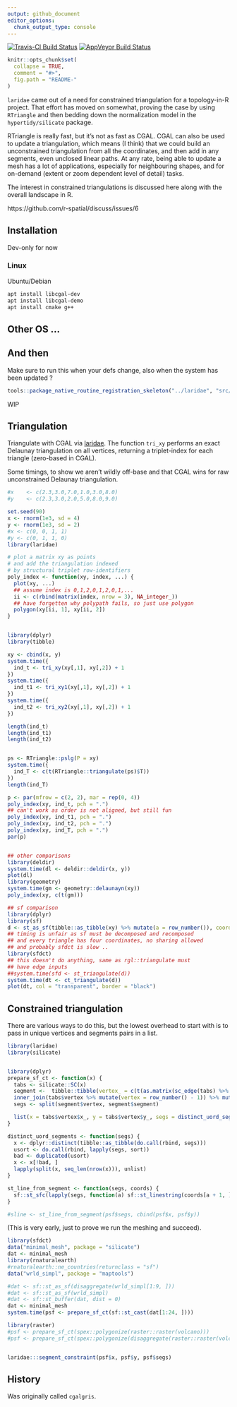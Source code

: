 ```yaml
---
output: github_document
editor_options: 
  chunk_output_type: console
---
```



[![Travis-CI Build Status](https://travis-ci.org/hypertidy/laridae.svg?branch=master)](https://travis-ci.org/hypertidy/laridae)
[![AppVeyor Build Status](https://ci.appveyor.com/api/projects/status/github/hypertidy/laridae?branch=master&svg=true)](https://ci.appveyor.com/project/hypertidy/laridae)


<!-- README.md is generated from README.Rmd. Please edit that file -->

```r
knitr::opts_chunk$set(
  collapse = TRUE,
  comment = "#>",
  fig.path = "README-"
)
```

`laridae` came out of a need for constrained triangulation for a topology-in-R project. That effort has moved on somewhat, proving the case by using `RTriangle` and then bedding down the normalization model in the `hypertidy/silicate` package. 

RTriangle is really fast, but it's not as fast as CGAL. CGAL can also be used to update a triangulation, which means (I think) that we could build an unconstrained triangulation from all the coordinates, and then add in any segments, even unclosed linear paths. At any rate, being able to update a mesh has a lot of applications, especially for neighbouring shapes, and for on-demand (extent or zoom dependent level of detail) tasks. 

The interest in constrained triangulations is discussed here along with the overall landscape in R. 

https://github.com/r-spatial/discuss/issues/6

## Installation

Dev-only for now

### Linux

Ubuntu/Debian

```bash
apt install libcgal-dev
apt install libcgal-demo
apt install cmake g++
```

## Other OS ...

## And then

Make sure to run this when your defs change, also  when the system has been updated ? 

```R
tools::package_native_routine_registration_skeleton("../laridae", "src/init.c",character_only = FALSE)
```
WIP


## Triangulation


Triangulate with CGAL via [laridae](https://github.com/hypertidy/laridae).  The function `tri_xy` performs an exact Delaunay triangulation on all vertices, returning a triplet-index for each triangle (zero-based in CGAL). 

Some timings, to show we aren't wildly off-base and that CGAL wins for raw unconstrained Delaunay triangulation. 

```r
#x    <- c(2.3,3.0,7.0,1.0,3.0,8.0)
#y    <- c(2.3,3.0,2.0,5.0,8.0,9.0)

set.seed(90)
x <- rnorm(1e3, sd = 4)
y <- rnorm(1e3, sd = 2)
#x <- c(0, 0, 1, 1)
#y <- c(0, 1, 1, 0)
library(laridae)

# plot a matrix xy as points
# and add the triangulation indexed
# by structural triplet row-identifiers
poly_index <- function(xy, index, ...) {
  plot(xy, ...)
  ## assume index is 0,1,2,0,1,2,0,1,...
  ii <- c(rbind(matrix(index, nrow = 3), NA_integer_))
  ## have forgetten why polypath fails, so just use polygon
  polygon(xy[ii, 1], xy[ii, 2])
}


library(dplyr)
library(tibble)

xy <- cbind(x, y)
system.time({
  ind_t <- tri_xy(xy[,1], xy[,2]) + 1
})
system.time({
  ind_t1 <- tri_xy1(xy[,1], xy[,2]) + 1
})
system.time({
  ind_t2 <- tri_xy2(xy[,1], xy[,2]) + 1
})

length(ind_t)
length(ind_t1)
length(ind_t2)


ps <- RTriangle::pslg(P = xy)
system.time({
  ind_T <- c(t(RTriangle::triangulate(ps)$T))
})
length(ind_T)

p <- par(mfrow = c(2, 2), mar = rep(0, 4))
poly_index(xy, ind_t, pch = ".")
## can't work as order is not aligned, but still fun
poly_index(xy, ind_t1, pch = ".")  
poly_index(xy, ind_t2, pch = ".")
poly_index(xy, ind_T, pch = ".")
par(p)


## other comparisons
library(deldir)
system.time(dl <- deldir::deldir(x, y))
plot(dl)
library(geometry)
system.time(gm <- geometry::delaunayn(xy))
poly_index(xy, c(t(gm)))

## sf comparison
library(dplyr)
library(sf)
d <- st_as_sf(tibble::as_tibble(xy) %>% mutate(a = row_number()), coords = c("x", "y"))
## timing is unfair as sf must be decomposed and recomposed
## and every triangle has four coordinates, no sharing allowed
## and probably sfdct is slow ..
library(sfdct)
## this doesn't do anything, same as rgl::triangulate must
## have edge inputs
##system.time(sfd <- st_triangulate(d))
system.time(dt <- ct_triangulate(d))
plot(dt, col = "transparent", border = "black")
```

## Constrained triangulation

There are various ways to do this, but the lowest overhead to start with is to pass in unique vertices and segments pairs in a list. 


```r
library(laridae)
library(silicate)


library(dplyr)
prepare_sf_ct <- function(x) {
  tabs <- silicate::SC(x)
  segment <-  tibble::tibble(vertex_ = c(t(as.matrix(sc_edge(tabs) %>% dplyr::select(.vx0, .vx1))))) %>%
  inner_join(tabs$vertex %>% mutate(vertex = row_number() - 1)) %>% mutate(segment = (row_number() + 1) %/% 2)
  segs <- split(segment$vertex, segment$segment)

  list(x = tabs$vertex$x_, y = tabs$vertex$y_, segs = distinct_uord_segments(segs))
}

distinct_uord_segments <- function(segs) {
  x <- dplyr::distinct(tibble::as_tibble(do.call(rbind, segs)))
  usort <- do.call(rbind, lapply(segs, sort))
  bad <- duplicated(usort)
  x <- x[!bad, ]
  lapply(split(x, seq_len(nrow(x))), unlist)
}

st_line_from_segment <- function(segs, coords) {
  sf::st_sfc(lapply(segs, function(a) sf::st_linestring(coords[a + 1, ])))
}

#sline <- st_line_from_segment(psf$segs, cbind(psf$x, psf$y))
```

(This is very early, just to prove we run the meshing and succeed). 

```r

library(sfdct)
data("minimal_mesh", package = "silicate")
dat <- minimal_mesh
library(rnaturalearth)
#rnaturalearth::ne_countries(returnclass = "sf")
data("wrld_simpl", package = "maptools")

#dat <- sf::st_as_sf(disaggregate(wrld_simpl[1:9, ]))
#dat <- sf::st_as_sf(wrld_simpl)
#dat <- sf::st_buffer(dat, dist = 0)
dat <- minimal_mesh
system.time(psf <- prepare_sf_ct(sf::st_cast(dat[1:24, ])))

library(raster)
#psf <- prepare_sf_ct(spex::polygonize(raster::raster(volcano)))
#psf <- prepare_sf_ct(spex::polygonize(disaggregate(raster::raster(volcano), fact = 3)))


laridae:::segment_constraint(psf$x, psf$y, psf$segs)
```


## History

Was originally called `cgalgris`. 
